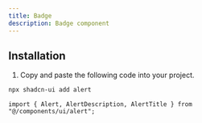 ```yaml
---
title: Badge
description: Badge component
---
```


<InstallationDemo componentKey="badges" />

## Installation

1. Copy and paste the following code into your project.

```bash
npx shadcn-ui add alert
```

```tsx
import { Alert, AlertDescription, AlertTitle } from "@/components/ui/alert";
```
